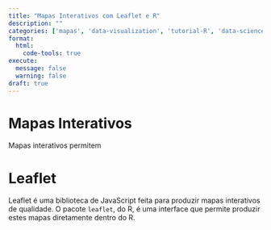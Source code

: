 ```yaml
---
title: "Mapas Interativos com Leaflet e R"
description: ""
categories: ['mapas', 'data-visualization', 'tutorial-R', 'data-science']
format:
  html:
    code-tools: true
execute: 
  message: false
  warning: false
draft: true
---
```


# Mapas Interativos

Mapas interativos permitem

# Leaflet

Leaflet é uma biblioteca de JavaScript feita para produzir mapas interativos de qualidade. O pacote `leaflet`, do R, é uma interface que permite produzir estes mapas diretamente dentro do R.
